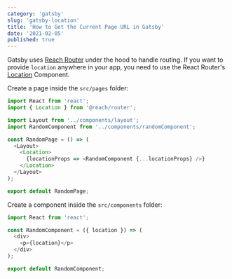 ```yaml
---
category: 'gatsby'
slug: 'gatsby-location'
title: 'How to Get the Current Page URL in Gatsby'
date: '2021-02-05'
published: true
---
```


Gatsby uses [Reach Router](https://reach.tech/router) under the hood to handle routing.
If you want to provide `location` anywhere in your app, you need to use the React Router's [Location](https://reach.tech/router/api/Location) Component.

Create a page inside the `src/pages` folder:

```js
import React from 'react';
import { Location } from '@reach/router';

import Layout from '../components/layout';
import RandomComponent from '../components/randomComponent';

const RandomPage = () => (
  <Layout>
    <Location>
      {locationProps => <RandomComponent {...locationProps} />}
    </Location>
  </Layout>
);

export default RandomPage;
```

Create a component inside the `src/components` folder:

```js
import React from 'react';

const RandomComponent = ({ location }) => (
  <div>
    <p>{location}</p>
  </div>
);

export default RandomComponent;
```

